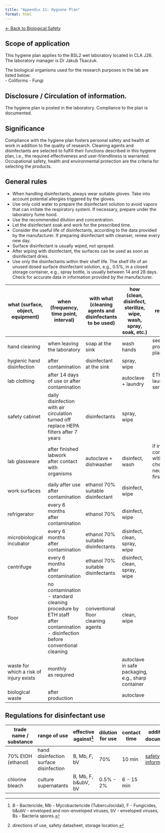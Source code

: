 ```yaml
---
title: "Appendix 11: Hygiene Plan"
format: html
---
```


[← Back to Biological Safety](../biological-safety.qmd)


## Scope of application

This hygiene plan applies to the BSL2 wet laboratory located in CLA J26. The laboratory manager is Dr Jakub Tkaczuk.

The biological organisms used for the research purposes in the lab are listed below:  
- Coliforms
- Fungi

## Disclosure / Circulation of information.

The hygiene plan is posted in the laboratory. Compliance to the plan is documented.

## Significance

Compliance with the hygiene plan fosters personal safety and health at work in addition to the quality of research. Cleaning agents and disinfectants are selected to fulfill their functions described in this hygiene plan, i.e., the required effectiveness and user-friendliness is warranted. Occupational safety, health and environmental protection are the criteria for selecting the products.

## General rules

- When handling disinfectants, always wear suitable gloves. Take into account potential allergies triggered by the gloves.
- Use only cold water to prepare the disinfectant solution to avoid vapors that can irritate the respiratory system. If necessary, prepare under the laboratory fume hood. 
- Use the recommended dilution and concentration.
- Let the disinfectant soak and work for the prescribed time.
- Consider the useful life of disinfectants, according to the data provided by the manufacturer. If preparing disinfectant with cleanser, renew every new day.
- Surface disinfectant is usually wiped, not sprayed.
- After wiping with disinfectant, the surfaces can be used as soon as disinfectant dries.
- Use only the disinfectants within their shelf life. The shelf life of an unused dosed surface disinfectant solution, e.g., 0.5%, in a closed storage container, e.g., spray bottle, is usually between 14 and 28 days. Check for accurate data in information provided by the manufacturer.

| **what** (surface, object, equipment) | **when** (frequency, time point, interval) | **with what** (cleaning agents and disinfectants to be used) | **how** (clean, disinfect, sterilize, wipe, wash, spray, soak, etc.) | **remarks** |
| --- | --- | --- | --- | --- |
| hand cleaning | when leaving the laboratory | soap at the sink | wash hands | see main protection plan |
| hygienic hand disinfection | after contamination | disinfectant at the sink | spray, wipe | |
| lab clothing | after 14 days of use or after contamination | | autoclave + laundry | ETH laundry services |
| safety cabinet | daily disinfection with air circulation turned off<br>replace HEPA filters after 7 years | disinfectants | spray, wipe | |
| lab glassware | after finished labwork<br>after contact with organisms | autoclave + dishwasher | disinfect, wash | if in contact with chemicals, neutralize first |
| work surfaces | daily after use<br>after contamination | ethanol 70%<br>suitable disinfectant | disinfect, wipe | |
| refrigerator | every 6 months<br>after contamination | ethanol 70% | disinfect, wipe | |
| microbiological incubator | every 6 months<br>after contamination | ethanol 70%<br>suitable disinfectants | disinfect, clean, spray, wipe | |
| centrifuge | every 6 months<br>after contamination | ethanol 70%<br>suitable disinfectants | disinfect, clean, spray, wipe | |
| floor | no contamination - standard cleaning procedure by ETH staff<br>after contamination - disinfection before conventional cleaning | conventional floor cleaning agents | clean, wipe | |
| waste for which a risk of injury exists | monthly<br>as required | | autoclave in safe packaging, e.g., sharp container | |
| biological waste | after production | | autoclave | |

## Regulations for disinfectant use

| trade name / substance | range of use                              | effective against[^1] | dilution for use | contact time | additional documents[^2] | remarks |
| ---------------------- | ----------------------------------------- | --------------------- | ---------------- | ------------ | ------------------------ | ------- |
| 70% EtOH (ethanol)     | hand disinfection<br>surface disinfection | B, Mb, F, bV          | 70%              | 10 min       | [safety information](../../02-chemical-safety/_chemical/ETHANOL_64-17-5.qmd) |         |
| chlorine bleach        | culture supernatants                      | B, Mb, F, b&ubV, bV   | 0.5% - 2%        | 6 - 15 min   |                          |         |

[^1]: B - Bactericide, Mb - Mycobactericide (Tuberculocidal), F - Fungicides, b&ubV - enveloped and non-enveloped viruses, bV - enveloped viruses, Bs - Bacteria spores.
[^2]: directions of use, safety datasheet, storage location.
